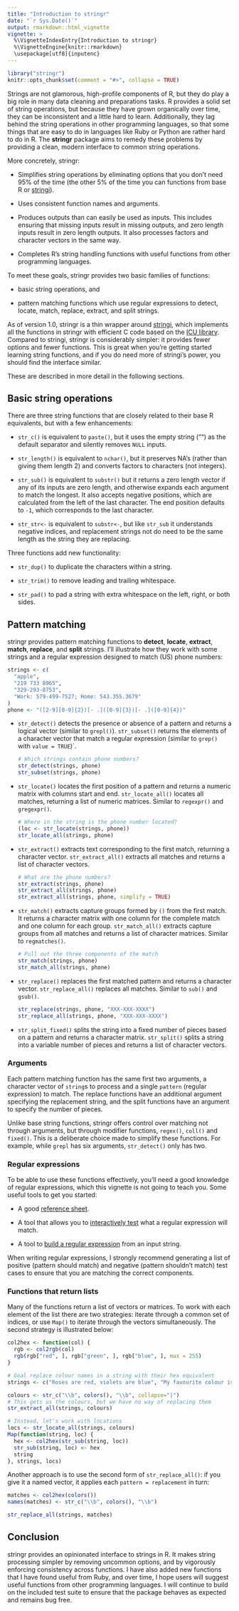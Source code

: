 ```yaml
---
title: "Introduction to stringr"
date: "`r Sys.Date()`"
output: rmarkdown::html_vignette
vignette: >
  %\VignetteIndexEntry{Introduction to stringr}
  %\VignetteEngine{knitr::rmarkdown}
  \usepackage[utf8]{inputenc}
---
```


```r
library("stringr")
knitr::opts_chunk$set(comment = "#>", collapse = TRUE)
```

Strings are not glamorous, high-profile components of R, but they do play a big role in many data cleaning and preparations tasks. R provides a solid set of string operations, but because they have grown organically over time, they can be inconsistent and a little hard to learn. Additionally, they lag behind the string operations in other programming languages, so that some things that are easy to do in languages like Ruby or Python are rather hard to do in R. The __stringr__ package aims to remedy these problems by providing a clean, modern interface to common string operations.

More concretely, stringr:

-   Simplifies string operations by eliminating options that you don't need 
    95% of the time (the other 5% of the time you can functions from base R or
    [stringi](https://github.com/Rexamine/stringi/)).

-   Uses consistent function names and arguments.

-   Produces outputs than can easily be used as inputs. This includes ensuring 
    that missing inputs result in missing outputs, and zero length inputs result 
    in zero length outputs. It also processes factors and character vectors in 
    the same way.

-   Completes R's string handling functions with useful functions from other 
    programming languages.

To meet these goals, stringr provides two basic families of functions:

-   basic string operations, and

-   pattern matching functions which use regular expressions to detect, locate, 
    match, replace, extract, and split strings.

As of version 1.0, stringr is a thin wrapper around [stringi](https://github.com/Rexamine/stringi/), which implements all the functions in stringr with efficient C code based on the [ICU library](http://site.icu-project.org).  Compared to stringi, stringr is considerably simpler: it provides fewer options and fewer functions. This is great when you're getting started learning string functions, and if you do need more of stringi's power, you should find the interface similar.

These are described in more detail in the following sections.

## Basic string operations

There are three string functions that are closely related to their base R equivalents, but with a few enhancements:

-   `str_c()` is equivalent to `paste()`, but it uses the empty string ("") as 
    the default separator and silently removes `NULL` inputs.

-   `str_length()` is equivalent to `nchar()`, but it preserves NA's (rather than 
     giving them length 2) and converts factors to characters (not integers).

-   `str_sub()` is equivalent to `substr()` but it returns a zero length vector 
    if any of its inputs are zero length, and otherwise expands each argument to
    match the longest. It also accepts negative positions, which are calculated 
    from the left of the last character. The end position defaults to `-1`, 
    which corresponds to the last character.

-   `str_str<-` is equivalent to `substr<-`, but like `str_sub` it understands 
    negative indices, and replacement strings not do need to be the same length 
    as the string they are replacing.

Three functions add new functionality:

-   `str_dup()` to duplicate the characters within a string.

-   `str_trim()` to remove leading and trailing whitespace.

-   `str_pad()` to pad a string with extra whitespace on the left, right, or both sides.

## Pattern matching

stringr provides pattern matching functions to **detect**, **locate**, **extract**, **match**, **replace**, and **split** strings. I'll illustrate how they work with some strings and a regular expression designed to match (US) phone numbers:

```r
strings <- c(
  "apple", 
  "219 733 8965", 
  "329-293-8753", 
  "Work: 579-499-7527; Home: 543.355.3679"
)
phone <- "([2-9][0-9]{2})[- .]([0-9]{3})[- .]([0-9]{4})"
```

-   `str_detect()` detects the presence or absence of a pattern and returns a 
    logical vector (similar to `grepl()`). `str_subset()` returns the elements
    of a character vector that match a regular expression (similar to `grep()` 
    with `value = TRUE`)`.
    
    ```r
    # Which strings contain phone numbers?
    str_detect(strings, phone)
    str_subset(strings, phone)
    ```

-   `str_locate()` locates the first position of a pattern and returns a numeric 
    matrix with columns start and end. `str_locate_all()` locates all matches, 
    returning a list of numeric matrices. Similar to `regexpr()` and `gregexpr()`.

    ```r
    # Where in the string is the phone number located?
    (loc <- str_locate(strings, phone))
    str_locate_all(strings, phone)
    ```

-   `str_extract()` extracts text corresponding to the first match, returning a 
    character vector. `str_extract_all()` extracts all matches and returns a 
    list of character vectors.

    ```r
    # What are the phone numbers?
    str_extract(strings, phone)
    str_extract_all(strings, phone)
    str_extract_all(strings, phone, simplify = TRUE)
    ```

-   `str_match()` extracts capture groups formed by `()` from the first match. 
    It returns a character matrix with one column for the complete match and 
    one column for each group. `str_match_all()` extracts capture groups from 
    all matches and returns a list of character matrices. Similar to 
    `regmatches()`.

    ```r
    # Pull out the three components of the match
    str_match(strings, phone)
    str_match_all(strings, phone)
    ```

-   `str_replace()` replaces the first matched pattern and returns a character
    vector. `str_replace_all()` replaces all matches. Similar to `sub()` and 
    `gsub()`.

    ```r
    str_replace(strings, phone, "XXX-XXX-XXXX")
    str_replace_all(strings, phone, "XXX-XXX-XXXX")
    ```

-   `str_split_fixed()` splits the string into a fixed number of pieces based 
    on a pattern and returns a character matrix. `str_split()` splits a string 
    into a variable number of pieces and returns a list of character vectors.

### Arguments

Each pattern matching function has the same first two arguments, a character vector of `string`s to process and a single `pattern` (regular expression) to match. The replace functions have an additional argument specifying the replacement string, and the split functions have an argument to specify the number of pieces.

Unlike base string functions, stringr offers control over matching not through arguments, but through modifier functions, `regex()`, `coll()` and `fixed()`.  This is a deliberate choice made to simplify these functions. For example, while `grepl` has six arguments, `str_detect()` only has two.

### Regular expressions

To be able to use these functions effectively, you'll need a good knowledge of regular expressions, which this vignette is not going to teach you. Some useful tools to get you started:

-   A good [reference sheet](http://www.regular-expressions.info/reference.html).

-   A tool that allows you to [interactively test](http://gskinner.com/RegExr/)
    what a regular expression will match.

-   A tool to [build a regular expression](http://www.txt2re.com) from an 
    input string.

When writing regular expressions, I strongly recommend generating a list of positive (pattern should match) and negative (pattern shouldn't match) test cases to ensure that you are matching the correct components.

### Functions that return lists

Many of the functions return a list of vectors or matrices. To work with each element of the list there are two strategies: iterate through a common set of indices, or use `Map()` to iterate through the vectors simultaneously. The second strategy is illustrated below:

```r
col2hex <- function(col) {
  rgb <- col2rgb(col)
  rgb(rgb["red", ], rgb["green", ], rgb["blue", ], max = 255)
}

# Goal replace colour names in a string with their hex equivalent
strings <- c("Roses are red, violets are blue", "My favourite colour is green")

colours <- str_c("\\b", colors(), "\\b", collapse="|")
# This gets us the colours, but we have no way of replacing them
str_extract_all(strings, colours)

# Instead, let's work with locations
locs <- str_locate_all(strings, colours)
Map(function(string, loc) {
  hex <- col2hex(str_sub(string, loc))
  str_sub(string, loc) <- hex
  string
}, strings, locs)
```

Another approach is to use the second form of `str_replace_all()`: if you give it a named vector, it applies each `pattern = replacement` in turn:

```r
matches <- col2hex(colors())
names(matches) <- str_c("\\b", colors(), "\\b")

str_replace_all(strings, matches)
```

## Conclusion

stringr provides an opinionated interface to strings in R. It makes string processing simpler by removing uncommon options, and by vigorously enforcing consistency across functions. I have also added new functions that I have found useful from Ruby, and over time, I hope users will suggest useful functions from other programming languages. I will continue to build on the included test suite to ensure that the package behaves as expected and remains bug free.
